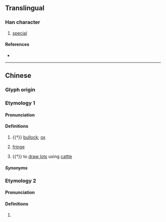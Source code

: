 {{character info}}
==Translingual==

===Han character===
{{Han char|rn=93|rad=牛|as=08|sn=12|four=24512|canj=HQJBM|ids=⿰牜直}}

# [[special]]

====References====
* {{Han ref|kx=0702.090|dkj=20057|dj=1115.140|hdz=31812.070|uh=7286|ud=29318|bh=DA6A|bd=55914}}

----
==Chinese==
{{zh-forms}}

===Glyph origin===
{{Han etym}}

===Etymology 1===

====Pronunciation====
{{zh-pron
|m=zhí
|c=zik6
|mc=y
|oc=n,y
|cat=n,v
}}

====Definitions====
{{zh-hanzi}}

# {{†}} [[bullock]]; [[ox]]
# {{lb|zh|literary}} [[fringe]] {{gl|decoration}}
# {{rfv-sense|zh}} {{†}} to [[draw lots]] using [[cattle]]

=====Synonyms=====
{{zh-dial|公牛}}

===Etymology 2===

====Pronunciation====
{{zh-pron
|m=tè
|c=dat6
|oc=y,n
|cat=
}}

====Definitions====
{{zh-hanzi}}

# {{zh-alt-form|特}}